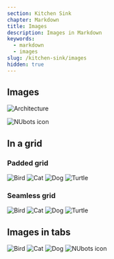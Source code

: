 ```yaml
---
section: Kitchen Sink
chapter: Markdown
title: Images
description: Images in Markdown
keywords:
  - markdown
  - images
slug: /kitchen-sink/images
hidden: true
---
```


## Images

![Architecture](https://source.unsplash.com/featured/960x540/?modern+architecture 'Modern Architecture')

![NUbots icon](../../images/nubots-icon.png 'NUbots icon')

## In a grid

### Padded grid

<Grid columns='1fr 1fr' rows="1fr 1fr" caption="Some possible pets">

![Bird](https://source.unsplash.com/featured/960x540/?bird,0 'Bird')
![Cat](https://source.unsplash.com/featured/960x540/?cat,0 'Cat')
![Dog](https://source.unsplash.com/featured/960x540/?dog,0 'Dog')
![Turtle](https://source.unsplash.com/featured/960x540/?turtle,0 'Turtle')

</Grid>

### Seamless grid

<Grid columns='1fr 1fr' rows="1fr 1fr" caption="Some possible pets" seamless>

![Bird](https://source.unsplash.com/featured/960x540/?bird,1 'Bird')
![Cat](https://source.unsplash.com/featured/960x540/?cat,1 'Cat')
![Dog](https://source.unsplash.com/featured/960x540/?dog,1 'Dog')
![Turtle](https://source.unsplash.com/featured/960x540/?turtle,1 'Turtle')

</Grid>

## Images in tabs

<TabbedImages>

![Bird](https://source.unsplash.com/featured/960x540/?bird,11 'Bird')
![Cat](https://source.unsplash.com/featured/960x540/?cat,11 'Cat')
![Dog](https://source.unsplash.com/featured/960x540/?dog,11 'Dog')
![NUbots icon](../../images/nubots-icon.png 'NUbots icon')

</TabbedImages>
